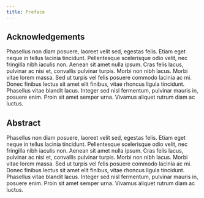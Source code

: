 ```yaml
---
title: Preface
---
```


## Acknowledgements  {.unlisted .unnumbered}

Phasellus non diam posuere, laoreet velit sed, egestas felis. Etiam eget neque in tellus lacinia tincidunt. Pellentesque scelerisque odio velit, nec fringilla nibh iaculis non. Aenean sit amet nulla ipsum. Cras felis lacus, pulvinar ac nisi et, convallis pulvinar turpis. Morbi non nibh lacus. Morbi vitae lorem massa. Sed ut turpis vel felis posuere commodo lacinia ac mi. Donec finibus lectus sit amet elit finibus, vitae rhoncus ligula tincidunt. Phasellus vitae blandit lacus. Integer sed nisl fermentum, pulvinar mauris in, posuere enim. Proin sit amet semper urna. Vivamus aliquet rutrum diam ac luctus.


## Abstract {-}

Phasellus non diam posuere, laoreet velit sed, egestas felis. Etiam eget neque in tellus lacinia tincidunt. Pellentesque scelerisque odio velit, nec fringilla nibh iaculis non. Aenean sit amet nulla ipsum. Cras felis lacus, pulvinar ac nisi et, convallis pulvinar turpis. Morbi non nibh lacus. Morbi vitae lorem massa. Sed ut turpis vel felis posuere commodo lacinia ac mi. Donec finibus lectus sit amet elit finibus, vitae rhoncus ligula tincidunt. Phasellus vitae blandit lacus. Integer sed nisl fermentum, pulvinar mauris in, posuere enim. Proin sit amet semper urna. Vivamus aliquet rutrum diam ac luctus.

```{=openxml}
<w:p><w:r><w:br w:type="page"/></w:r></w:p>
```


